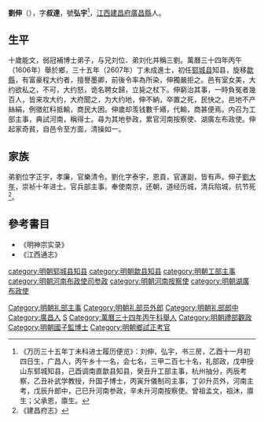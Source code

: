 '''劉伸'''（{{bd|?||?|catIdx=L劉}}），字'''叔達'''，號'''弘宇'''<ref>《万历三十五年丁未科进士履历便览》：刘伸，弘宇，书三房，乙酉十一月初四日生，广昌人，丙午乡十一名，会七名，三甲二百七十名，礼部政，戊申授山东郓城知县，己酉调南直歙县知县，癸丑升工部主事，杭州抽分，丙辰考察，乙丑补武学教授，升国子博士，丙寅升儀制司主事，丁卯升员外，河南主考，戊辰升郎中，己巳升河南参政，辛未升河南按察使。曾祖孟文，祖沐，廪生；父承恩，廪生。</ref>，[[江西|江西]][[建昌府|建昌府]][[廣昌縣|廣昌縣]]人。

==生平==
十歲能文，弱冠補博士弟子，与兄刘位、弟刘化并稱三劉。萬曆三十四年丙午（1606年）舉於鄉，三十五年（2607年）丁未成進士，初任[[郓城县|郓城县]]知县，旋移[[歙縣|歙縣]]，有富豪程大约者，擅譽墨卿，前後令率為所染，伸獨嚴拒之。邑有室女美，大约欲私之，不可，大约怒，诡名聘女歸，立毙之杖下。伸窮治其事，一時負冤者幾百人，皆来攻大约，大府聞之，为大约地，伸不納，卒置之死，民快之。邑地不产絲絹，例徵舡料抵輸，商民大困。伸歲却羡钱數千緡，代輸，商甚便焉。内召为工部主事，典試河南，稱得士。尋为其地參政，累官河南按察使、湖廣左布政使。伸起家奇貧，自邑令至方面，清操如一。

==家族==
弟劉位字正宇，孝廉，官樂清令。劉化字泰宇，恩貢，官運副，皆有声。伸子[[劉大年_(明朝)|劉大年]]，崇祯十年进士。官兵部主事。奉使南京，还朝，道经历城，清兵陷城，抗节死<ref>《建昌府志》</ref>。

== 參考書目 ==
{{reflist}}
*《明神宗实录》
*《江西通志》

{{start box}}
{{s-off}}
{{s-before|[[張濤_(萬曆進士)|张涛]]<br>}}
{{s-title|明朝[[歙县|歙县]]知县|1609年-1613年}}
{{s-after|[[蘇懋祉|蘇懋祉]]<br>}}
{{end box}}

{{萬曆三十五年丁未科殿試金榜}}
{{DEFAULTSORT:Liu劉}}
[[category:明朝郓城县知县|category:明朝郓城县知县]]
[[category:明朝歙县知县|category:明朝歙县知县]]
[[category:明朝工部主事|category:明朝工部主事]]
[[Category:明朝礼部主事|Category:明朝礼部主事]]
[[Category:明朝礼部员外郎|Category:明朝礼部员外郎]]
[[Category:明朝礼部郎中|Category:明朝礼部郎中]]
[[category:明朝河南布政使司参政|category:明朝河南布政使司参政]]
[[category:明朝河南按察使|category:明朝河南按察使]]
[[category:明朝湖廣布政使|category:明朝湖廣布政使]]
[[Category:廣昌人|Category:廣昌人]]
[[Category:劉姓|S]]
[[Category:萬曆三十四年丙午科舉人|Category:萬曆三十四年丙午科舉人]]
[[Category:明朝禮部觀政|Category:明朝禮部觀政]]
[[Category:明朝國子監博士|Category:明朝國子監博士]]
[[Category:明朝鄉試正考官|Category:明朝鄉試正考官]]